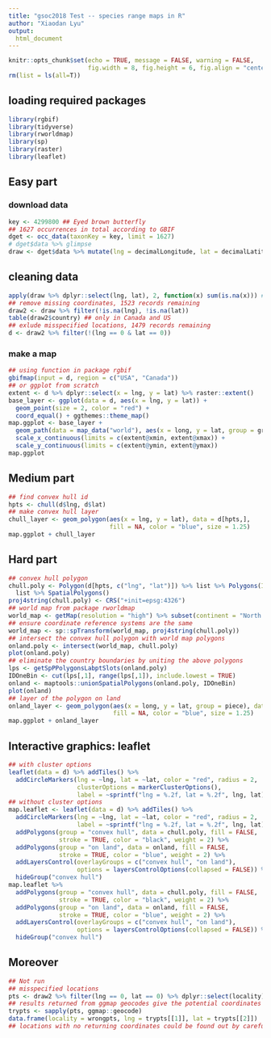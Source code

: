 ```yaml
---
title: "gsoc2018 Test -- species range maps in R"
author: "Xiaodan Lyu"
output:
  html_document
---
```


```r
knitr::opts_chunk$set(echo = TRUE, message = FALSE, warning = FALSE,
                      fig.width = 8, fig.height = 6, fig.align = "center")
rm(list = ls(all=T))
```

## loading required packages
```r
library(rgbif)
library(tidyverse)
library(rworldmap)
library(sp)
library(raster)
library(leaflet)
```

## Easy part
### download data
```r
key <- 4299800 ## Eyed brown butterfly
## 1627 occurrences in total according to GBIF
dget <- occ_data(taxonKey = key, limit = 1627)
# dget$data %>% glimpse
draw <- dget$data %>% mutate(lng = decimalLongitude, lat = decimalLatitude)
```
## cleaning data
```r
apply(draw %>% dplyr::select(lng, lat), 2, function(x) sum(is.na(x))) # 104 missing coordinates
## remove missing coordinates, 1523 records remaining
draw2 <- draw %>% filter(!is.na(lng), !is.na(lat))
table(draw2$country) ## only in Canada and US
## exlude misspecified locations, 1479 records remaining
d <- draw2 %>% filter(!(lng == 0 & lat == 0))
```

### make a map
```r
## using function in package rgbif
gbifmap(input = d, region = c("USA", "Canada"))
## or ggplot from scratch
extent <- d %>% dplyr::select(x = lng, y = lat) %>% raster::extent()
base_layer <- ggplot(data = d, aes(x = lng, y = lat)) + 
  geom_point(size = 2, color = "red") +
  coord_equal() + ggthemes::theme_map()
map.ggplot <- base_layer +
  geom_path(data = map_data("world"), aes(x = long, y = lat, group = group)) +
  scale_x_continuous(limits = c(extent@xmin, extent@xmax)) +
  scale_y_continuous(limits = c(extent@ymin, extent@ymax))
map.ggplot
```


## Medium part
```r
## find convex hull id
hpts <- chull(d$lng, d$lat)
## make convex hull layer
chull_layer <- geom_polygon(aes(x = lng, y = lat), data = d[hpts,],
                            fill = NA, color = "blue", size = 1.25)
map.ggplot + chull_layer
```

## Hard part
```r
## convex hull polygon
chull.poly <- Polygon(d[hpts, c("lng", "lat")]) %>% list %>% Polygons(ID=1) %>%
  list %>% SpatialPolygons()
proj4string(chull.poly) <- CRS("+init=epsg:4326")
## world map from package rworldmap
world_map <- getMap(resolution = "high") %>% subset(continent = "North America")
## ensure coordinate reference systems are the same
world_map <- sp::spTransform(world_map, proj4string(chull.poly))
## intersect the convex hull polygon with world map polygons
onland.poly <- intersect(world_map, chull.poly)
plot(onland.poly)
## eliminate the country boundaries by uniting the above polygons
lps <- getSpPPolygonsLabptSlots(onland.poly)
IDOneBin <- cut(lps[,1], range(lps[,1]), include.lowest = TRUE)
onland <- maptools::unionSpatialPolygons(onland.poly, IDOneBin)
plot(onland)
## layer of the polygon on land
onland_layer <- geom_polygon(aes(x = long, y = lat, group = piece), data = fortify(onland),
                             fill = NA, color = "blue", size = 1.25)
map.ggplot + onland_layer
```

## Interactive graphics: leaflet
```r
## with cluster options
leaflet(data = d) %>% addTiles() %>%
  addCircleMarkers(lng = ~lng, lat = ~lat, color = "red", radius = 2,
                   clusterOptions = markerClusterOptions(),
                   label = ~sprintf("lng = %.2f, lat = %.2f", lng, lat))
## without cluster options
map.leaflet <- leaflet(data = d) %>% addTiles() %>%
  addCircleMarkers(lng = ~lng, lat = ~lat, color = "red", radius = 2,
                   label = ~sprintf("lng = %.2f, lat = %.2f", lng, lat)) %>% 
  addPolygons(group = "convex hull", data = chull.poly, fill = FALSE,
              stroke = TRUE, color = "black", weight = 2) %>%
  addPolygons(group = "on land", data = onland, fill = FALSE,
              stroke = TRUE, color = "blue", weight = 2) %>%
  addLayersControl(overlayGroups = c("convex hull", "on land"),
                   options = layersControlOptions(collapsed = FALSE)) %>%
  hideGroup("convex hull")
map.leaflet %>%
  addPolygons(group = "convex hull", data = chull.poly, fill = FALSE,
              stroke = TRUE, color = "black", weight = 2) %>%
  addPolygons(group = "on land", data = onland, fill = FALSE,
              stroke = TRUE, color = "blue", weight = 2) %>%
  addLayersControl(overlayGroups = c("convex hull", "on land"),
                   options = layersControlOptions(collapsed = FALSE)) %>%
  hideGroup("convex hull")
```

## Moreover
```r
## Not run
## misspecified locations
pts <- draw2 %>% filter(lng == 0, lat == 0) %>% dplyr::select(locality)
## results returned from ggmap geocodes give the potential coordinates of those records
trypts <- sapply(pts, ggmap::geocode)
data.frame(locality = wrongpts, lng = trypts[[1]], lat = trypts[[2]])
## locations with no returning coordinates could be found out by carefully renaming the locations
```
